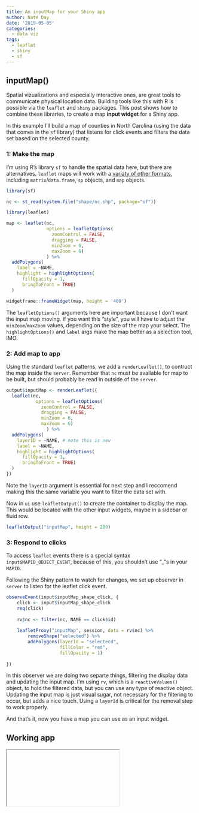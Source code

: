 ```yaml
---
title: An inputMap for your Shiny app
author: Nate Day
date: '2019-05-05'
categories:
  - data viz
tags:
  - leaflet
  - shiny
  - sf
---
```


## inputMap()

Spatial vizualizations and especially interactive ones, are great tools to communicate physical location data. Building tools like this with R is  possible via the `leaflet` and `shiny` packages. This post shows how to combine these libraries, to create a map **input widget** for a Shiny app.

In this example I'll build a map of counties in North Carolina (using the data that comes in the `sf` library) that listens for click events and filters the data set based on the selected county.

### 1: Make the map

I'm using R's library `sf` to handle the spatial data here, but there are alternatives. `leaflet` maps will work with a [variaty of other formats](https://rstudio.github.io/leaflet/map_widget.html), including `matrix`/`data.frame`, `sp` objects, and `map` objects.

```r
library(sf)

nc <- st_read(system.file("shape/nc.shp", package="sf"))

library(leaflet)

map <- leaflet(nc,
               options = leafletOptions(
                 zoomControl = FALSE,
                 dragging = FALSE,
                 minZoom = 6,
                 maxZoom = 6)
               ) %>%
  addPolygons(
    label = ~NAME,
    highlight = highlightOptions(
      fillOpacity = 1,
      bringToFront = TRUE)
  )

widgetframe::frameWidget(map, height = '400')
```

The `leafletOptions()` arguments here are important because I don't want the input map moving. If you want this "style", you will have to adjust the `minZoom`/`maxZoom` values, depending on the size of the map your select. The `highlightOptions()` and `label` args make the map better as a selection tool, IMO.

### 2: Add map to app

Using the standard `leaflet` patterns, we add a `renderLeaflet()`, to contruct the map inside the `server`. Remember that `nc` must be available for map to be built, but should probably be read in outside of the `server`.

```r
output$inputMap <- renderLeaflet({
  leaflet(nc,
           options = leafletOptions(
             zoomControl = FALSE,
             dragging = FALSE,
             minZoom = 6,
             maxZoom = 6)
               ) %>%
  addPolygons(
    layerID = ~NAME, # note this is new
    label = ~NAME,
    highlight = highlightOptions(
      fillOpacity = 1,
      bringToFront = TRUE)
  )
})
```

Note the `layerID` argument is essential for next step and I reccomend making this the same variable you want to filter the data set with.

Now in `ui` use `leafletOutput()` to create the container to display the map. This would be located with the other input widgets, maybe in a sidebar or fluid row.

```r
leafletOutput("inputMap", height = 200)
```

### 3: Respond to clicks

To access `leaflet` events there is a special syntax `input$MAPID_OBJECT_EVENT`, because of this, you shouldn't use "_"s in your `MAPID`.

Following the Shiny pattern to watch for changes, we set up observer in `server` to listen for the leaflet click event.

```r
observeEvent(input$inputMap_shape_click, {
    click <- input$inputMap_shape_click
    req(click)
    
    rv$nc <- filter(nc, NAME == click$id)
    
    leafletProxy("inputMap", session, data = rv$nc) %>% 
        removeShape("selected") %>% 
        addPolygons(layerId = "selectecd",
                    fillColor = "red",
                    fillOpacity = 1)
    
})
```

In this observer we are doing two separte things, filtering the display data and updating the input map. I'm using `rv`, which is a `reactiveValues()` object, to hold the filtered data, but you can use any type of reactive object. Updating the input map is just visual sugar, not necessary for the filtering to occur, but adds a nice touch. Using a `layerId` is critical for the removal step to work properly.

And that's it, now you have a map you can use as an input widget.

## Working app

<iframe>
<script src="https://gist.github.com/nathancday/18f570dd89e71f4f88b11ef79cdd94ca.js"></script>
</iframe>

